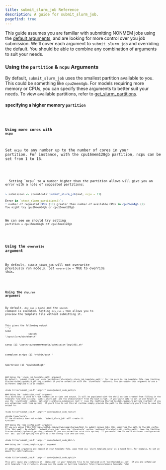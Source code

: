```yaml
---
title: submit_slurm_job Reference
description: A guide for submit_slurm_job.
pagefind: true
---
```



This guide assumes you are familiar with submitting NONMEM jobs using the [default arguments](/guides/submit_slurm_job), and are looking for more control over you job submission. We'll cover each argument to `submit_slurm_job` and overriding the default. You should be able to combine any combination of arguments to suit your needs.

### Using the `partition` & `ncpu` Arguments
By default, `submit_slurm_job` uses the smallest partition available to you. This could be something like `cpu2mem4gb`. For models requiring more memory or CPUs, you can specify these arguments to better suit your needs. To view available partitions, refer to [get_slurm_partitions](/guides/get_slurm_partitions).

#### specifying a higher memory `partition`


<Code title="submit_job.R" lang="r" code={submit_code_part} />

#### Using more cores with `ncpu`
Set `ncpu` to any number up to the number of cores in your partition. For instance, with the cpu16mem128gb partition, ncpu can be set from 1 to 16.


<Code title="submit_job.R" lang="r" code={submit_code_ncpu} />

<Aside type="caution">
  Setting `ncpu` to a number higher than the partition allows will give you an error with a note of suggested partitions:

  ```r
  > submission <- slurmtools::submit_slurm_job(mod, ncpu = 13)

  Error in `check_slurm_partitions()`:
  ! number of requested CPUs (13) greater than number of available CPUs in cpu2mem4gb (2)
  You might try cpu16mem64gb or cpu16mem128gb
  ```
  We can see we should try setting `partition = cpu16mem64gb` or `cpu16mem128gb`
</Aside>

### Using the `overwrite` argument
By default, `submit_slurm_job` will not overwrite previously run models. Set `overwrite = TRUE` to override this.


<Code title="submit_job.R" lang="r" code={submit_code} />

### Using the `dry_run` argument
By default, `dry_run = FALSE` and the `sbatch` command is executed. Setting `dry_run = TRUE` allows you to preview the template file without submitting it.


<Code title="submit_job.R" lang="r" code={submit_code_dry} />
This gives the following output
```r
$cmd
                 sbatch 
"/opt/slurm/bin/sbatch" 

$args
[1] "/path/to/nonmem/models/submission-log/1001.sh"

$template_script
[1] "#!/bin/bash <rest of template omitted>"

$partition
[1] "cpu16mem64gb"
```

### Using the `slurm_job_template_path` argument
By default, `submit_slurm_job` uses `getOption('slurmtools.slurm_job_template_path')` for the path to the template file (see [Getting Started Guide](guides/1_getting_started) if you're unfamiliar with the `slurmtools` options). You can update this argument to use a different template file as needed.


<Code title="submit_job.R" lang="r" code={submit_code_path}/>

### Using the `submission_root` argument
This directory is used to track submission scripts and output. It will be populated with the shell scripts created from filling in the template file when calling `submit_slurm_job` and the stdout/stderr from the bash script. If you would like to set it and forget it use the `slurmtools` option `options('slurmtools.submission_root')` (see the [Getting Started Guide](/guides/1_getting_started) if you are unfamiliar with this option). If you'd like to set this at runtime simply provide the path to the directory you'd like to save the output to. 


<Code title="submit_job.R" lang="r" code={submit_code_root}/>

<Aside type="note">
If the directory does not exists, `submit_slurm_job` will create it.
</Aside>

### Using the `bbi_config_path` argument
If you are using [`bbi`](https://github.com/metrumresearchgroup/bbi) to submit nonmem jobs this specifies the path to the bbi config file `bbi.yaml`. By default, `submit_slurm_job` uses the `slurmtools` option `options('slurmtools.bbi_config_path)` (see the [Getting Started Guide](/guides/1_getting_started) if you are unfamiliar with this option). If you would like to use a different configuration for `bbi` you can specify the path to a new config file and use that.


<Code title='submit_job.R' lang='r' code={submit_code_bbi}/>

### Using the `slurm_template_opts` argument

If additional arguments are needed in your template file, pass them via `slurm_template_opts` as a named list. For example, to set an email for notifications:.


<Code title='submit_job.R' lang='r' code={submit_code_opts}/>

This will cause any instances of `{{email}}` in your template file to be replaced with `matthews@a2-ai.com`. If you are unfamiliar with template file structure, please see the guide on [writing template files](/guies/simple_template_file)